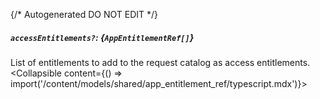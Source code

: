 {/* Autogenerated DO NOT EDIT  */}

##### `accessEntitlements?`: *{`AppEntitlementRef[]`}*
List of entitlements to add to the request catalog as access entitlements.
<Collapsible content={() => import('/content/models/shared/app_entitlement_ref/typescript.mdx')}>
</Collapsible>

